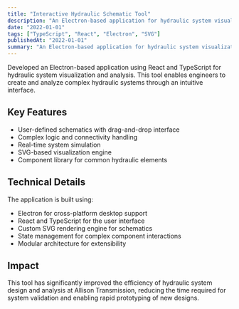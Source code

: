 ```yaml
---
title: "Interactive Hydraulic Schematic Tool"
description: "An Electron-based application for hydraulic system visualization and analysis"
date: "2022-01-01"
tags: ["TypeScript", "React", "Electron", "SVG"]
publishedAt: "2022-01-01"
summary: "An Electron-based application for hydraulic system visualization and analysis"
---
```


Developed an Electron-based application using React and TypeScript for hydraulic system visualization and analysis. This tool enables engineers to create and analyze complex hydraulic systems through an intuitive interface.

## Key Features

- User-defined schematics with drag-and-drop interface
- Complex logic and connectivity handling
- Real-time system simulation
- SVG-based visualization engine
- Component library for common hydraulic elements

## Technical Details

The application is built using:

- Electron for cross-platform desktop support
- React and TypeScript for the user interface
- Custom SVG rendering engine for schematics
- State management for complex component interactions
- Modular architecture for extensibility

## Impact

This tool has significantly improved the efficiency of hydraulic system design and analysis at Allison Transmission, reducing the time required for system validation and enabling rapid prototyping of new designs.
